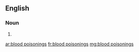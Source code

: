 ==English==

===Noun===
{{head|en|noun plural form}}

# {{plural of|blood poisoning|lang=en}}

[[ar:blood poisonings]]
[[fr:blood poisonings]]
[[mg:blood poisonings]]